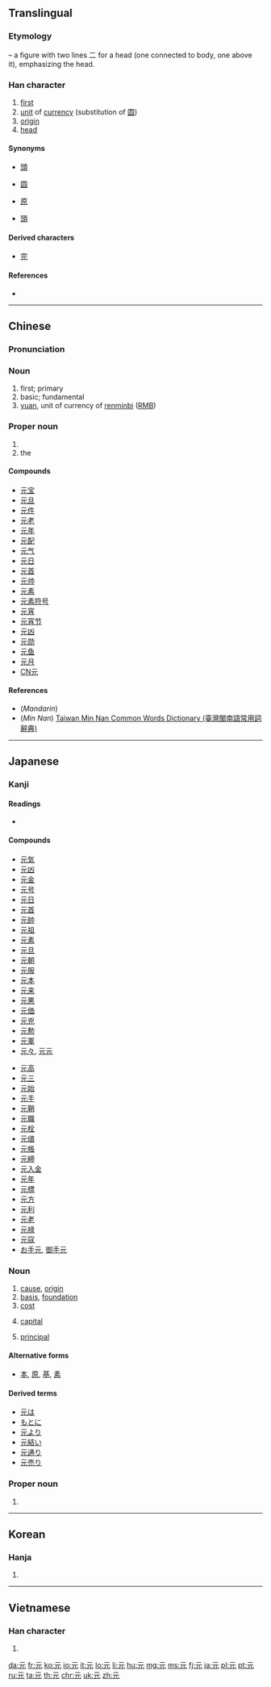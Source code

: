 {{also|示|亓}}
==Translingual==
{{stroke order}}

===Etymology===
{{Han etyl}}
{{liushu|p}} – a figure with two lines 二 for a head (one connected to body, one above it), emphasizing the head.

===Han character===
{{Han char|rn=10|rad=儿|as=02|sn=4|four=10211|canj=MMU|ids=⿱二儿}}

# [[first]]
# [[unit]] of [[currency]] (substitution of [[圆]])
# [[origin]]
# [[head]]

====Synonyms====
* {{sense|first}} [[頭]]
* {{sense|unit of currency}} [[圆]]
* {{sense|origin}} [[原]]
* {{sense|head}} [[頭]]

{{attention|mul|This should be in the Chinese section}}

====Derived characters====
* [[完]]

====References====
* {{Han ref|kx=0123.060|dkj=01340|dj=0258.030|hdz=10264.060|uh=5143}}

----

==Chinese==
{{zh-forms}}

===Pronunciation===
{{zh-pron
|m=yuán,ruì,yuè
|c=jyun4
|h=
|mn=gôan
|w=
|mc=y
|oc=y
|ma=zh-yuán.ogg
|cat=n,pn}}

===Noun===
{{zh-noun}}

# first; primary
# basic; fundamental
# [[yuan]], unit of currency of [[renminbi]] ([[RMB]])

===Proper noun===
{{zh-proper noun}}

# {{surname|lang=zh}}
# the {{w|Yuan Dynasty|Yuan or Mongol dynasty}}

====Compounds====
* [[元宝]]
* [[元旦]]
* [[元件]]
* [[元老]]
* [[元年]]
* [[元配]]
* [[元气]]
* [[元日]]
* [[元首]]
* [[元帅]]
* [[元素]]
* [[元素符号]]
* [[元宵]]
* [[元宵节]]
* [[元凶]]
* [[元勋]]
* [[元鱼]]
* [[元月]]
* [[CN元]]

====References====
* (''Mandarin'') {{cite web
| url = http://www.mdbg.net/chindict/chindict.php?page=worddict&wdrst=0&wdqb=元
| title = 元
| work = MDBG English to Chinese dictionary ( Based on CC-CEDICT )
| language = Mandarin/English
| accessdate = 2014-02-22}}
* (''Min Nan'') [http://twblg.dict.edu.tw/holodict_new/index.html Taiwan Min Nan Common Words Dictionary (臺灣閩南語常用詞辭典)]

{{zh-cat|Beginning|Money}}

----

==Japanese==

===Kanji===
{{ja-kanji|grade=2|rs=儿02}}

====Readings====
* {{ja-readings
|goon=[[ごん]] (gon)
|kanon=[[げん]] (gen)
|toon=[[がん]] (gan)
|kun=[[もと]] (moto), [[こうべ]] (kōbe)}}

====Compounds====
{{top2}}
* [[元気]]
* [[元凶]]
* [[元金]]
* [[元号]]
* [[元日]]
* [[元首]]
* [[元帥]]
* [[元祖]]
* [[元素]]
* [[元旦]]
* [[元朝]]
* [[元服]]
* [[元本]]
* [[元来]]
* [[元悪]]
* [[元価]]
* [[元兇]]
* [[元勲]]
* [[元軍]]
* [[元々]], [[元元]]
{{mid2}}
* [[元高]]
* [[元三]]
* [[元始]]
* [[元手]]
* [[元鞘]]
* [[元職]]
* [[元栓]]
* [[元値]]
* [[元帳]]
* [[元締]]
* [[元入金]]
* [[元年]]
* [[元標]]
* [[元方]]
* [[元利]]
* [[元老]]
* [[元禄]]
* [[元寇]]
* [[お手元]], [[御手元]]
{{bottom}}

{{ja-kanjitab|もと|yomi=k}}

===Noun===
{{ja-noun|もと}}

# [[cause]], [[origin]]
# [[basis]], [[foundation]]
# [[cost]]
#: {{ja-usex|元がとれる|もと が とれる|to be able to cover the cost}}
# {{context|finance|lang=ja|sort=もと}} [[capital]]
# [[principal]]

====Alternative forms====
* [[本]], [[原]], [[基]], [[素]]

====Derived terms====
* [[元は]]
* [[もとに]]
* [[元より]]
* [[元結い]]
* [[元通り]]
* [[元売り]]

===Proper noun===
{{ja-pos|はじめ|proper}}

# {{given name|male|lang=ja|sort=はじめ}}

----

==Korean==

===Hanja===
{{ko-hanja|hangeul=원|eumhun=으뜸|rv=won|mr=wŏn}}

# {{defn|lang=ko|sort=儿02}}

----

==Vietnamese==

===Han character===
{{vi-hantu|[[nguyên]], [[nguyễn]]|rs=儿02}}

# {{defn|lang=vi|sort=儿02}}

[[da:元]]
[[fr:元]]
[[ko:元]]
[[io:元]]
[[it:元]]
[[lo:元]]
[[li:元]]
[[hu:元]]
[[mg:元]]
[[ms:元]]
[[fj:元]]
[[ja:元]]
[[pl:元]]
[[pt:元]]
[[ru:元]]
[[ta:元]]
[[th:元]]
[[chr:元]]
[[uk:元]]
[[zh:元]]